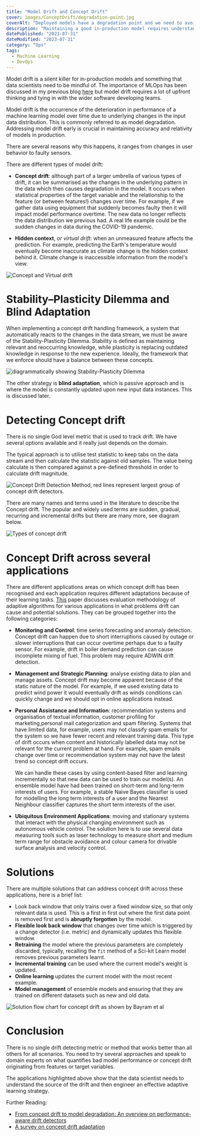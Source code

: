 ```yaml
---
title: "Model Drift and Concept Drift"
cover: images/ConceptDrift/degradation-point.jpg
coverAlt: "Deployed models have a degradation point and we need to avoid it!"
description: "Maintaining a good in-production model requires understanding the understanding of model and concept drift."
datePublished: "2023-07-31"
dateModified: "2023-07-31"
category: "Ops"
tags:
  - Machine Learning
  - DevOps
---
```



Model drift is a silent killer for in-production models and something that data scientists need to be mindful of. The importance of MLOps has been discussed in my previous blog [here](/ml-ops) but model drift requires a lot of upfront thinking and tying in with the wider software developing teams.

Model drift is the occurrence of the deterioration in performance of a machine learning model over time due to underlying changes in the input data distribution. This is commonly referred to as model degradation. Addressing model drift early is crucial in maintaining accuracy and relativity of models in production. 

There are several reasons why this happens, it ranges from changes in user behavior to faulty sensors. 

There are different types of model drift:
- **Concept drift**: although part of a larger umbrella of various types of drift, it can be summarised as the changes in the underlying pattern in the data which then causes degradation in the model. It occurs when statistical properties of the target variable and the relationship to the feature (or between features!) changes over time. For example, if we gather data using equipment that suddenly becomes faulty then it will impact model performance overtime. The new data no longer reflects the data distribution we previous had. A real life example could be the sudden changes in data during the COVID-19 pandemic.

- **Hidden context**, *or virtual drift*: when an unmeasured feature affects the prediction. For example, predicting the Earth's temperature would eventually become inaccurate as climate change is the hidden context behind it. Climate change is inaccessible information from the model's view. 

![Concept and Virtual drift](/images/ConceptDrift/concept-vs-virtual-drift.jpeg)


# Stability–Plasticity Dilemma and Blind Adaptation

When implementing a concept drift handling framework, a system that automatically reacts to the changes in the data stream, we must be aware of the Stability-Plasticity Dilemma. Stability is defined as maintaining relevant and reoccurring knowledge, while plasticity is replacing outdated knowledge in response to the new experience. Ideally, the framework that we enforce should have a balance between these concepts.

![diagrammatically showing Stability-Plasticity Dilemma](/images/ConceptDrift/plasticity-stability.jpg)

The other strategy is **blind adaptation**, which is passive approach and is where the model is constantly updated upon new input data instances. This is discussed later.


# Detecting Concept drift

There is no single God level metric that is used to track drift. We have several options available and it really just depends on the domain.

The typical approach is to utilise test statistic to keep tabs on the data stream and then calculate the statistic against old samples. The value being calculate is then compared against a pre-defined threshold in order to calculate drift magnitude. 

![Concept Drift Detection Method, red lines represent largest group of concept drift detectors.](/images/ConceptDrift/concept_drift.jpeg)

There are many names and terms used in the literature to describe the Concept drift. The popular and widely used terms are sudden, gradual, recurring and incremental drifts but there are many more, see diagram below.

![Types of concept drift](/images/ConceptDrift/types-of-concept-drift.jpg)

# Concept Drift across several applications 

There are different applications areas on which concept drift has been recognised and each application requires different adaptations because of their learning tasks. [This](https://repositorio.inesctec.pt/server/api/core/bitstreams/7f101638-0b33-4863-9dd2-cf991f192c9f/content) paper discusses evaluation methodology of adaptive algorithms for various applications in what problems drift can cause and potential solutions. They can be grouped together into the following categories:

- **Monitoring and Control**: time series forecasting and anomaly detection. Concept drift can happen due to short interruptions caused by outage or slower interruptions that can occur overtime perhaps due to a faulty sensor. For example, drift in boiler demand prediction can cause incomplete mixing of fuel. This problem may require ADWIN drift detection.

- **Management and Strategic Planning**: analyse existing data to plan and manage assets. Concept drift may become apparent because of the static nature of the model. For example, if we used existing data to predict wind power it would eventually drift as winds conditions can quickly change and we should opt in online applications instead.

- **Personal Assistance and Information**: recommendation systems and organisation of textual information, customer profiling for marketing,personal mail categorization and spam filtering. Systems that have limited data, for example, users may not classify spam emails for the system so we have fewer recent and relevant training data. This type of drift occurs when content and historically labelled data may not be relevant for the current problem at hand. For example, spam emails change over time or recommendation system may not have the latest trend so concept drift occurs.

  We can handle these cases by using content-based filter and learning incrementally so that new data can be used to train our model(s). An ensemble model have had been trained on short-term and long-term interests of users. For example, a stable Naive Bayes classifier is used for modelling the long term interests of a user and the Nearest Neighbour classifier captures the short term interests of the user.

- **Ubiquitous Environment Applications**: moving and stationary systems that interact with the physical changing environment such as autonomous vehicle control. The solution here is to use several data measuring tools such as laser technology to measure short and medium term range for obstacle avoidance and colour camera for drivable surface analysis and velocity control.  


# Solutions

There are multiple solutions that can address concept drift across these applications, here is a brief list:

- Look back window that only trains over a fixed window size, so that only relevant data is used. This is a first in first out where the first data point is removed first and is **abruptly forgotten** by the model.
- **Flexible look back window** that changes over time which is triggered by a change detector (i.e. metric) and dynamically updates this flexible window. 
- **Retraining** the model where the previous parameters are completely discarded, typically, recalling the `fit` method of a Sci-kit Learn model removes previous parameters learnt.
- **Incremental training** can be used where the current model's weight is updated.
- **Online learning** updates the current model with the most recent example. 
- **Model management** of ensemble models and ensuring that they are trained on different datasets such as new and old data.

![Solution flow chart for concept drift as shown by Bayram et al](/images/ConceptDrift/concept-drift-solutions.jpg)


# Conclusion

There is no single drift detecting metric or method that works better than all others for all scenarios. You need to try several approaches and speak to domain experts on what quantifies bad model performance or concept drift originating from features or target variables.

The applications highlighted above show that the data scientist needs to understand the source of the drift and then engineer an effective adaptive learning strategy. 




Further Reading:

- [From concept drift to model degradation: An overview on performance-aware drift detectors](https://doi.org/10.1016/j.knosys.2022.108632)
- [A survey on concept drift adaptation](https://dl.acm.org/doi/abs/10.1145/2523813)